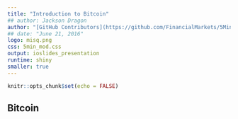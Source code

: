 ```yaml
---
title: "Introduction to Bitcoin"
## author: Jackson Dragon
author: "[GitHub Contributors](https://github.com/FinancialMarkets/5MinuteFinance/graphs/contributors)"
## date: "June 21, 2016"
logo: misq.png
css: 5min_mod.css
output: ioslides_presentation
runtime: shiny
smaller: true
---
```


```r
knitr::opts_chunk$set(echo = FALSE)
```

## Bitcoin

